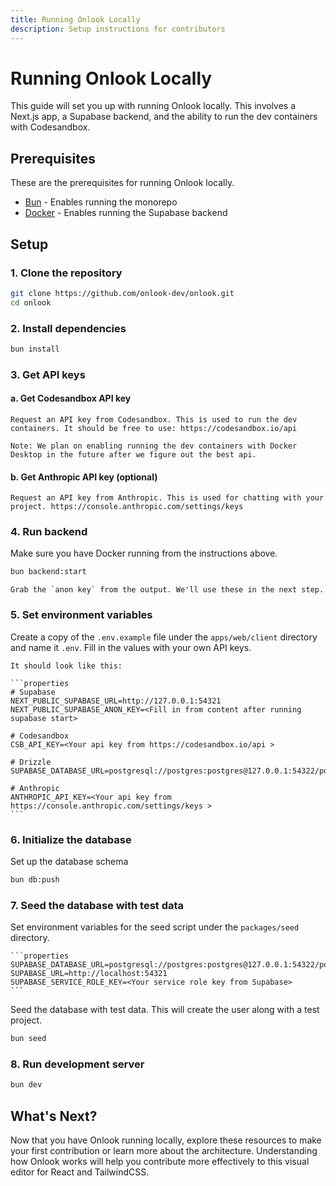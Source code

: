 ```yaml
---
title: Running Onlook Locally
description: Setup instructions for contributors
---
```


# Running Onlook Locally

This guide will set you up with running Onlook locally. This involves a Next.js app, a Supabase backend, and the ability to run the dev containers with Codesandbox.

## Prerequisites

These are the prerequisites for running Onlook locally.

- [Bun](https://bun.sh) - Enables running the monorepo
- [Docker](https://docs.docker.com/get-started/get-docker/) - Enables running the Supabase backend

## Setup

### 1. Clone the repository

   ```bash
   git clone https://github.com/onlook-dev/onlook.git
   cd onlook
   ```

### 2. Install dependencies

   ```bash
   bun install
   ```

### 3. Get API keys

#### a. Get Codesandbox API key

    Request an API key from Codesandbox. This is used to run the dev containers. It should be free to use: https://codesandbox.io/api

    Note: We plan on enabling running the dev containers with Docker Desktop in the future after we figure out the best api. 

#### b. Get Anthropic API key (optional)

    Request an API key from Anthropic. This is used for chatting with your project. https://console.anthropic.com/settings/keys

### 4. Run backend

   Make sure you have Docker running from the instructions above.

   ```bash
   bun backend:start
   ```

    Grab the `anon key` from the output. We'll use these in the next step.

### 5. Set environment variables

   Create a copy of the `.env.example` file under the `apps/web/client` directory and name it `.env`. Fill in the values with your own API keys.

    It should look like this:

    ```properties
    # Supabase
    NEXT_PUBLIC_SUPABASE_URL=http://127.0.0.1:54321
    NEXT_PUBLIC_SUPABASE_ANON_KEY=<Fill in from content after running supabase start>

    # Codesandbox
    CSB_API_KEY=<Your api key from https://codesandbox.io/api >

    # Drizzle
    SUPABASE_DATABASE_URL=postgresql://postgres:postgres@127.0.0.1:54322/postgres

    # Anthropic
    ANTHROPIC_API_KEY=<Your api key from https://console.anthropic.com/settings/keys >
    ```

### 6. Initialize the database

Set up the database schema
   ```bash
   bun db:push
   ```

### 7. Seed the database with test data

Set environment variables for the seed script under the `packages/seed` directory.

    ```properties
    SUPABASE_DATABASE_URL=postgresql://postgres:postgres@127.0.0.1:54322/postgres
    SUPABASE_URL=http://localhost:54321
    SUPABASE_SERVICE_ROLE_KEY=<Your service role key from Supabase>
    ```

Seed the database with test data. This will create the user along with a test project.
   ```bash
   bun seed
   ```

### 8. Run development server

   ```bash
   bun dev
   ```

## What's Next?

Now that you have Onlook running locally, explore these resources to make your first contribution or learn more about the architecture. Understanding how Onlook works will help you contribute more effectively to this visual editor for React and TailwindCSS.

<Cards>
  <Card title="Learn about Architecture" href="/docs/developer/architecture" />
  <Card title="How to Contribute" href="/docs/developer/contributing" />
</Cards>
